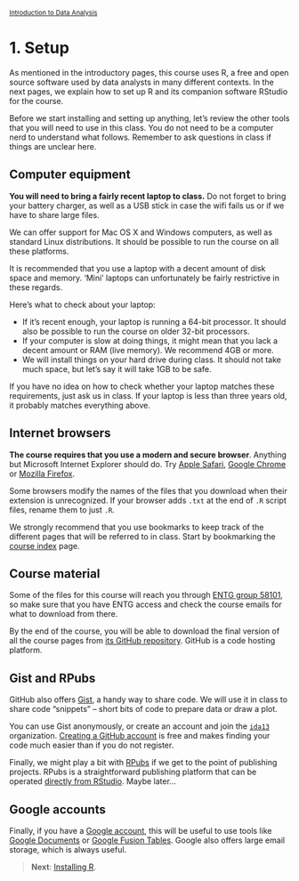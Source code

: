 <style>@import url(style.css);</style>
<small>[Introduction to Data Analysis](index.html)</small>

# 1. Setup

As mentioned in the introductory pages, this course uses R, a free and open source software used by data analysts in many different contexts. In the next pages, we explain how to set up R and its companion software RStudio for the course.

Before we start installing and setting up anything, let's review the other tools that you will need to use in this class. You do not need to be a computer nerd to understand what follows. Remember to ask questions in class if things are unclear here.

## Computer equipment

__You will need to bring a fairly recent laptop to class.__ Do not forget to bring your battery charger, as well as a USB stick in case the wifi fails us or if we have to share large files.

We can offer support for Mac OS X and Windows computers, as well as standard Linux distributions. It should be possible to run the course on all these platforms.

It is recommended that you use a laptop with a decent amount of disk space and memory. 'Mini' laptops can unfortunately be fairly restrictive in these regards.

Here's what to check about your laptop:

* If it's recent enough, your laptop is running a 64-bit processor. It should also be possible to run the course on older 32-bit processors.
* If your computer is slow at doing things, it might mean that you lack a decent amount or RAM (live memory). We recommend 4GB or more.
* We will install things on your hard drive during class. It should not take much space, but let's say it will take 1GB to be safe.

If you have no idea on how to check whether your laptop matches these requirements, just ask us in class. If your laptop is less than three years old, it probably matches everything above.

## Internet browsers

__The course requires that you use a modern and secure browser__. Anything but Microsoft Internet Explorer should do. Try [Apple Safari](https://www.apple.com/safari/), [Google Chrome](http://www.google.com/chrome) or [Mozilla Firefox](https://www.mozilla.org/en-US/firefox/new/). 

Some browsers modify the names of the files that you download when their extension is unrecognized. If your browser adds `.txt` at the end of `.R` script files, rename them to just `.R`.

We strongly recommend that you use bookmarks to keep track of the different pages that will be referred to in class. Start by bookmarking the [course index](index.html) page.


## Course material

Some of the files for this course will reach you through [ENTG group 58101](http://entg.sciences-po.fr/nui/virtualoffice.jsp#tool=docs&folderoid=11529888), so make sure that you have ENTG access and check the course emails for what to download from there.

By the end of the course, you will be able to download the final version of all the course pages from [its GitHub repository](https://github.com/briatte/ida). GitHub is a code hosting platform.

## Gist and RPubs

GitHub also offers [Gist](https://gist.github.com/), a handy way to share code. We will use it in class to share code "snippets" -- short bits of code to prepare data or draw a plot.

You can use Gist anonymously, or create an account and join the [`ida13`](https://github.com/ida13) organization. [Creating a GitHub account](https://github.com/signup?return_to=gist) is free and makes finding your code much easier than if you do not register.

Finally, we might play a bit with [RPubs](http://rpubs.com/) if we get to the point of publishing projects. RPubs is a straightforward publishing platform that can be operated [directly from RStudio](http://youtu.be/XqzHnYLr5BE). Maybe later…

## Google accounts

Finally, if you have a [Google account](https://www.google.com/accounts/), this will be useful to use tools like [Google Documents](https://docs.google.com/) or [Google Fusion Tables](http://www.google.com/fusiontables). Google also offers large email storage, which is always useful.

> __Next__: [Installing R](11_r.html).

